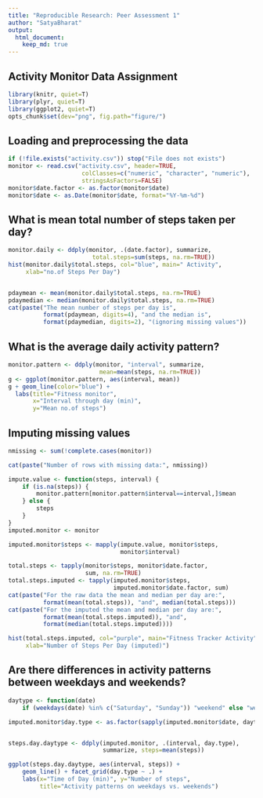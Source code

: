 ```yaml
---
title: "Reproducible Research: Peer Assessment 1"
author: "SatyaBharat"
output: 
  html_document:
    keep_md: true
---
```



## Activity Monitor Data Assignment

```r

library(knitr, quiet=T)
library(plyr, quiet=T)  
library(ggplot2, quiet=T) 
opts_chunk$set(dev="png", fig.path="figure/")

```

## Loading and preprocessing the data

```r

if (!file.exists("activity.csv")) stop("File does not exists")
monitor <- read.csv("activity.csv", header=TRUE, 
                     colClasses=c("numeric", "character", "numeric"),
                     stringsAsFactors=FALSE)
monitor$date.factor <- as.factor(monitor$date)
monitor$date <- as.Date(monitor$date, format="%Y-%m-%d")

```


## What is mean total number of steps taken per day?

```r

monitor.daily <- ddply(monitor, .(date.factor), summarize,
                        total.steps=sum(steps, na.rm=TRUE))
hist(monitor.daily$total.steps, col="blue", main=" Activity",
     xlab="no.of Steps Per Day")


pdaymean <- mean(monitor.daily$total.steps, na.rm=TRUE)
pdaymedian <- median(monitor.daily$total.steps, na.rm=TRUE)
cat(paste("The mean number of steps per day is", 
          format(pdaymean, digits=4), "and the median is", 
          format(pdaymedian, digits=2), "(ignoring missing values"))
```




## What is the average daily activity pattern?

```r

monitor.pattern <- ddply(monitor, "interval", summarize,
                          mean=mean(steps, na.rm=TRUE))
g <- ggplot(monitor.pattern, aes(interval, mean))
g + geom_line(color="blue") + 
  labs(title="Fitness monitor", 
       x="Interval through day (min)",
       y="Mean no.of steps")

```


## Imputing missing values

```r

nmissing <- sum(!complete.cases(monitor))

cat(paste("Number of rows with missing data:", nmissing))

impute.value <- function(steps, interval) {
    if (is.na(steps)) {
        monitor.pattern[monitor.pattern$interval==interval,]$mean
    } else {
        steps
    }
}
imputed.monitor <- monitor

imputed.monitor$steps <- mapply(impute.value, monitor$steps, 
                                monitor$interval)

total.steps <- tapply(monitor$steps, monitor$date.factor,
                      sum, na.rm=TRUE)
total.steps.imputed <- tapply(imputed.monitor$steps,
                              imputed.monitor$date.factor, sum)
cat(paste("For the raw data the mean and median per day are:",
          format(mean(total.steps)), "and", median(total.steps)))
cat(paste("For the imputed the mean and median per day are:",
          format(mean(total.steps.imputed)), "and",
          format(median(total.steps.imputed))))

hist(total.steps.imputed, col="purple", main="Fitness Tracker Activity",
     xlab="Number of Steps Per Day (imputed)")


```


## Are there differences in activity patterns between weekdays and weekends?

```r

daytype <- function(date) 
    if (weekdays(date) %in% c("Saturday", "Sunday")) "weekend" else "weekday"

imputed.monitor$day.type <- as.factor(sapply(imputed.monitor$date, daytype))


steps.day.daytype <- ddply(imputed.monitor, .(interval, day.type),
                           summarize, steps=mean(steps))

ggplot(steps.day.daytype, aes(interval, steps)) + 
    geom_line() + facet_grid(day.type ~ .) +
    labs(x="Time of Day (min)", y="Number of steps",
         title="Activity patterns on weekdays vs. weekends")

```



